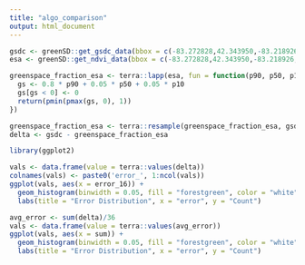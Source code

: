 ```yaml
---
title: "algo_comparison"
output: html_document
---
```


```r
gsdc <- greenSD::get_gsdc_data(bbox = c(-83.272828,42.343950,-83.218926,42.379719), year = 2021, mask = TRUE)
esa <- greenSD::get_ndvi_data(bbox = c(-83.272828,42.343950,-83.218926,42.379719), year = 2021, mask = TRUE)
```

```r
greenspace_fraction_esa <- terra::lapp(esa, fun = function(p90, p50, p10) {
  gs <- 0.8 * p90 + 0.05 * p50 + 0.05 * p10
  gs[gs < 0] <- 0
  return(pmin(pmax(gs, 0), 1))
})

greenspace_fraction_esa <- terra::resample(greenspace_fraction_esa, gsdc, method = 'near')
delta <- gsdc - greenspace_fraction_esa
```

```r
library(ggplot2)
```

```r
vals <- data.frame(value = terra::values(delta))
colnames(vals) <- paste0('error_', 1:ncol(vals))
ggplot(vals, aes(x = error_16)) +
  geom_histogram(binwidth = 0.05, fill = "forestgreen", color = "white") +
  labs(title = "Error Distribution", x = "error", y = "Count")
```

```r
avg_error <- sum(delta)/36
vals <- data.frame(value = terra::values(avg_error))
ggplot(vals, aes(x = sum)) +
  geom_histogram(binwidth = 0.05, fill = "forestgreen", color = "white") +
  labs(title = "Error Distribution", x = "error", y = "Count")
```


